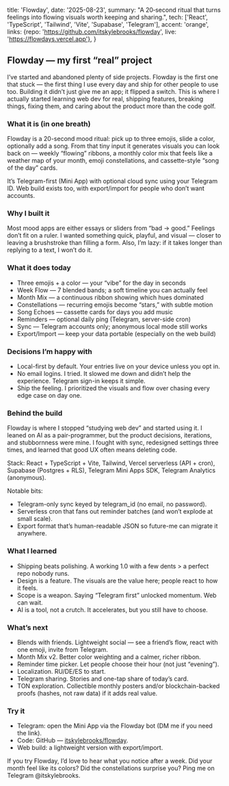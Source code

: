   title: 'Flowday',
  date: '2025-08-23',
  summary:
    "A 20‑second ritual that turns feelings into flowing visuals worth keeping and sharing.",
  tech: ['React', 'TypeScript', 'Tailwind', 'Vite', 'Supabase', 'Telegram'],
  accent: 'orange',
  links: {repo: 'https://github.com/itskylebrooks/flowday', live: 'https://flowdays.vercel.app'},
}

## Flowday — my first “real” project

I’ve started and abandoned plenty of side projects. Flowday is the first one that stuck — the first thing I use every day and ship for other people to use too. Building it didn’t just give me an app; it flipped a switch. This is where I actually started learning web dev for real, shipping features, breaking things, fixing them, and caring about the product more than the code golf.

### What it is (in one breath)

Flowday is a 20-second mood ritual: pick up to three emojis, slide a color, optionally add a song. From that tiny input it generates visuals you can look back on — weekly “flowing” ribbons, a monthly color mix that feels like a weather map of your month, emoji constellations, and cassette-style “song of the day” cards.

It’s Telegram-first (Mini App) with optional cloud sync using your Telegram ID. Web build exists too, with export/import for people who don’t want accounts.

### Why I built it

Most mood apps are either essays or sliders from “bad → good.” Feelings don’t fit on a ruler. I wanted something quick, playful, and visual — closer to leaving a brushstroke than filling a form. Also, I’m lazy: if it takes longer than replying to a text, I won’t do it.

### What it does today

- Three emojis + a color — your “vibe” for the day in seconds
- Week Flow — 7 blended bands; a soft timeline you can actually feel
- Month Mix — a continuous ribbon showing which hues dominated
- Constellations — recurring emojis become “stars,” with subtle motion
- Song Echoes — cassette cards for days you add music
- Reminders — optional daily ping (Telegram, server-side cron)
- Sync — Telegram accounts only; anonymous local mode still works
- Export/Import — keep your data portable (especially on the web build)

### Decisions I’m happy with

- Local-first by default. Your entries live on your device unless you opt in.
- No email logins. I tried. It slowed me down and didn’t help the experience. Telegram sign-in keeps it simple.
- Ship the feeling. I prioritized the visuals and flow over chasing every edge case on day one.

### Behind the build

Flowday is where I stopped “studying web dev” and started using it. I leaned on AI as a pair-programmer, but the product decisions, iterations, and stubbornness were mine. I fought with sync, redesigned settings three times, and learned that good UX often means deleting code.

Stack: React + TypeScript + Vite, Tailwind, Vercel serverless (API + cron), Supabase (Postgres + RLS), Telegram Mini Apps SDK, Telegram Analytics (anonymous).

Notable bits:

- Telegram-only sync keyed by telegram_id (no email, no password).
- Serverless cron that fans out reminder batches (and won’t explode at small scale).
- Export format that’s human-readable JSON so future-me can migrate it anywhere.

### What I learned

- Shipping beats polishing. A working 1.0 with a few dents > a perfect repo nobody runs.
- Design is a feature. The visuals are the value here; people react to how it feels.
- Scope is a weapon. Saying “Telegram first” unlocked momentum. Web can wait.
- AI is a tool, not a crutch. It accelerates, but you still have to choose.

### What’s next

- Blends with friends. Lightweight social — see a friend’s flow, react with one emoji, invite from Telegram.
- Month Mix v2. Better color weighting and a calmer, richer ribbon.
- Reminder time picker. Let people choose their hour (not just “evening”).
- Localization. RU/DE/ES to start.
- Telegram sharing. Stories and one-tap share of today’s card.
- TON exploration. Collectible monthly posters and/or blockchain-backed proofs (hashes, not raw data) if it adds real value.

### Try it

- Telegram: open the Mini App via the Flowday bot (DM me if you need the link).
- Code: GitHub — [itskylebrooks/flowday](https://github.com/itskylebrooks/flowday).
- Web build: a lightweight version with export/import.

If you try Flowday, I’d love to hear what you notice after a week. Did your month feel like its colors? Did the constellations surprise you? Ping me on Telegram @itskylebrooks.
